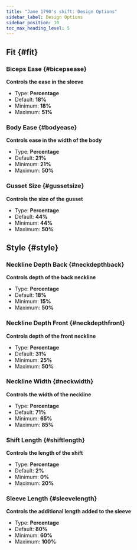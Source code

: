 ```yaml
---
title: "Jane 1790's shift: Design Options"
sidebar_label: Design Options
sidebar_position: 10
toc_max_heading_level: 5
---
```



## Fit {#fit}

### Biceps Ease {#bicepsease}

**Controls the ease in the sleeve**

- Type: **Percentage**
- Default: **18%**
- Minimum: **18%**
- Maximum: **51%**

<Bicepsease />

### Body Ease {#bodyease}

**Controls ease in the width of the body**

- Type: **Percentage**
- Default: **21%**
- Minimum: **21%**
- Maximum: **50%**

<Bodyease />

### Gusset Size {#gussetsize}

**Controls the size of the gusset**

- Type: **Percentage**
- Default: **44%**
- Minimum: **44%**
- Maximum: **50%**

<Gussetsize />

## Style {#style}

### Neckline Depth Back {#neckdepthback}

**Controls depth of the back neckline**

- Type: **Percentage**
- Default: **18%**
- Minimum: **15%**
- Maximum: **50%**

<Neckdepthback />

### Neckline Depth Front {#neckdepthfront}

**Controls depth of the front neckline**

- Type: **Percentage**
- Default: **31%**
- Minimum: **25%**
- Maximum: **50%**

<Neckdepthfront />

### Neckline Width {#neckwidth}

**Controls the width of the neckline**

- Type: **Percentage**
- Default: **71%**
- Minimum: **65%**
- Maximum: **85%**

<Neckwidth />

### Shift Length {#shiftlength}

**Controls the length of the shift**

- Type: **Percentage**
- Default: **2%**
- Minimum: **0%**
- Maximum: **20%**

<Shiftlength />

### Sleeve Length {#sleevelength}

**Controls the additional length added to the sleeve**

- Type: **Percentage**
- Default: **80%**
- Minimum: **60%**
- Maximum: **100%**

<Sleevelength />
